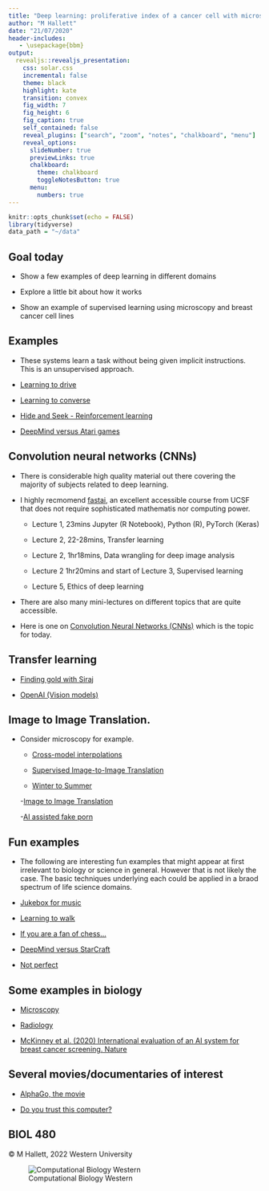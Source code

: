 ```yaml
---
title: "Deep learning: proliferative index of a cancer cell with microscopy"
author: "M Hallett"
date: "21/07/2020"
header-includes:
   - \usepackage{bbm}
output: 
  revealjs::revealjs_presentation:
    css: solar.css
    incremental: false
    theme: black
    highlight: kate
    transition: convex
    fig_width: 7
    fig_height: 6
    fig_caption: true
    self_contained: false
    reveal_plugins: ["search", "zoom", "notes", "chalkboard", "menu"]
    reveal_options:
      slideNumber: true
      previewLinks: true
      chalkboard: 
        theme: chalkboard
        toggleNotesButton: true
      menu:
        numbers: true
---
```


```r
knitr::opts_chunk$set(echo = FALSE)
library(tidyverse)
data_path = "~/data"

```


## Goal today

- Show a few examples of deep learning in different domains

- Explore a little bit about how it works

- Show an example of supervised learning using microscopy and breast cancer cell lines

## Examples

- These systems learn a task without being given implicit instructions. This is an unsupervised approach.

- [Learning to drive](https://www.youtube.com/watch?v=wL7tSgUpy8w)


- [Learning to converse](https://www.youtube.com/watch?v=lXUQ-DdSDoE)

- [Hide and Seek - Reinforcement learning](https://www.youtube.com/watch?v=Lu56xVlZ40M)

- [DeepMind versus Atari games](https://www.youtube.com/watch?v=dJ4rWhpAGFI)

## Convolution neural networks (CNNs)
  
- There is considerable high quality material out there covering the majority of subjects related to deep learning. 


- I highly recmomend [fastai](https://course.fast.ai/videos/?lesson=1), an excellent accessible course from UCSF that does not require sophisticated mathematis nor computing power.

  - Lecture 1, 23mins Jupyter (R Notebook), Python (R), PyTorch (Keras)
  
  - Lecture 2, 22-28mins, Transfer learning

  - Lecture 2, 1hr18mins, Data wrangling for deep image analysis

  - Lecture 2  1hr20mins and start of Lecture 3, Supervised learning

  - Lecture 5, Ethics of deep learning
 
- There are also many mini-lectures on different topics that are quite accessible.

- Here is one on [Convolution Neural Networks (CNNs)](https://www.youtube.com/watch?v=YRhxdVk_sIs) which is the topic for today.

## Transfer learning

  - [Finding gold with Siraj](https://www.youtube.com/watch?v=Ui1KbmutX0k)
  
  - [OpenAI (Vision models)](https://microscope.openai.com/models) 

## Image to Image Translation. 

- Consider microscopy for example. 

  - [Cross-model interpolations](https://twitter.com/arfafax/status/1296084902928986113)

  - [Supervised Image-to-Image Translation](https://www.youtube.com/watch?v=nlyXoX2aIek)

  - [Winter to Summer](https://www.vice.com/en/article/xwvz9a/watch-an-algorithm-turn-winter-into-summer-in-any-video-image-to-image-translation)

  -[Image to Image Translation](https://www.youtube.com/watch?v=ab64TWzWn40&feature=emb_rel_end)

  -[AI assisted fake porn](https://www.vice.com/en/article/gydydm/gal-gadot-fake-ai-porn)


  
## Fun examples

- The following are interesting fun examples that might appear at first irrelevant to biology or science in general. However that is not likely the case. The basic techniques underlying each could be applied in a braod spectrum of life science domains.

- [Jukebox for music](https://openai.com/blog/jukebox/)

- [Learning to walk](https://www.youtube.com/watch?v=gn4nRCC9TwQ)

- [If you are a fan of chess...](https://www.youtube.com/watch?v=g0O3QmAhoeA)


- [DeepMind versus StarCraft](https://www.youtube.com/watch?v=DMXvkbAtHNY)


- [Not perfect](https://www.iflscience.com/technology/ai-camera-ruins-soccar-game-for-fans-after-mistaking-referees-bald-head-for-ball/)

## Some examples in biology

 
- [Microscopy](https://www.youtube.com/watch?v=U6ht5fFy06o)
 
- [Radiology](https://www.youtube.com/watch?v=Gigd1rkZTSE)
 
- [McKinney et al. (2020) International evaluation of an AI system for breast cancer screening. Nature](https://www.nature.com/articles/s41586-019-1799-6)


## Several movies/documentaries of interest

 - [AlphaGo, the movie](https://www.youtube.com/watch?v=WXuK6gekU1Y)
 
 - [Do you trust this computer?](https://www.youtube.com/watch?v=aV_IZye14vs)
 


## BIOL 480

&copy; M Hallett, 2022 Western University

![Computational Biology Western](images/apple-touch-icon-114x114.png)


